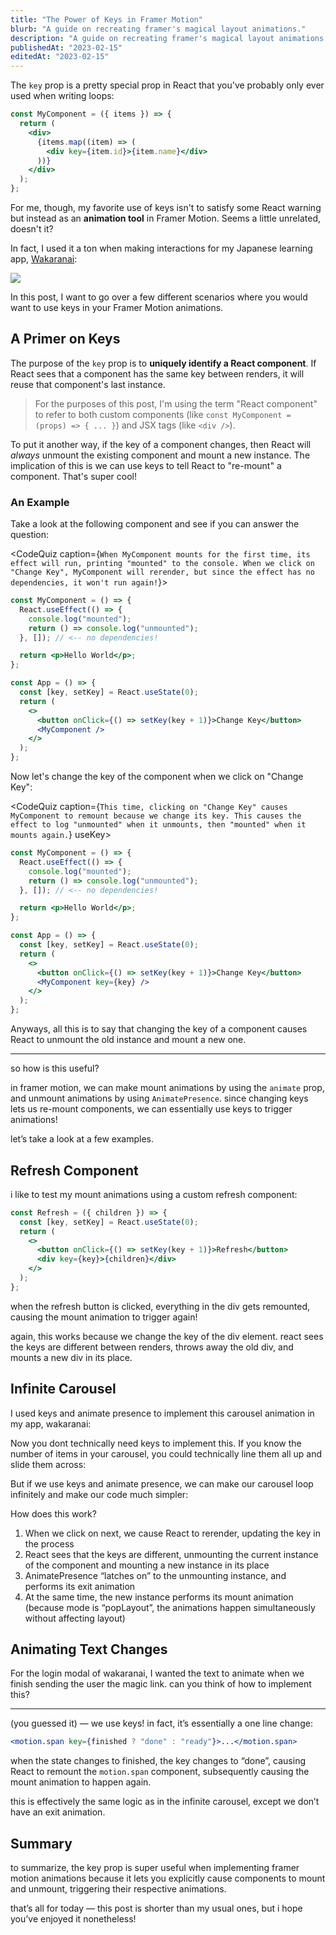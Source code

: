 ```yaml
---
title: "The Power of Keys in Framer Motion"
blurb: "A guide on recreating framer's magical layout animations."
description: "A guide on recreating framer's magical layout animations."
publishedAt: "2023-02-15"
editedAt: "2023-02-15"
---
```



The `key` prop is a pretty special prop in React that you've probably only ever used when writing loops:

```jsx
const MyComponent = ({ items }) => {
  return (
    <div>
      {items.map((item) => (
        <div key={item.id}>{item.name}</div>
      ))}
    </div>
  );
};
```

For me, though, my favorite use of keys isn't to satisfy some React warning but instead as an **animation tool** in Framer Motion. Seems a little unrelated, doesn't it?

In fact, I used it a ton when making interactions for my Japanese learning app, [Wakaranai](https://wakaranai.app):

![](https://tdzetyetdwbxwkrrdmvi.supabase.co/storage/v1/object/public/images/CleanShot%202023-02-12%20at%2016.44.58.gif)

In this post, I want to go over a few different scenarios where you would want to use keys in your Framer Motion animations.

## A Primer on Keys

The purpose of the `key` prop is to **uniquely identify a React component**. If React sees that a component has the same key between renders, it will reuse that component's last instance.

> For the purposes of this post, I'm using the term "React component" to refer to both custom components (like `const MyComponent = (props) => { ... }`) and JSX tags (like `<div />`).

To put it another way, if the key of a component changes, then React will _always_ unmount the existing component and mount a new instance. The implication of this is we can use keys to tell React to "re-mount" a component. That's super cool!

### An Example

Take a look at the following component and see if you can answer the question:

<CodeQuiz caption={`When MyComponent mounts for the first time, its effect will run, printing "mounted" to the console. When we click on "Change Key", MyComponent will rerender, but since the effect has no dependencies, it won't run again!`}>

```jsx
const MyComponent = () => {
  React.useEffect(() => {
    console.log("mounted");
    return () => console.log("unmounted");
  }, []); // <-- no dependencies!

  return <p>Hello World</p>;
};

const App = () => {
  const [key, setKey] = React.useState(0);
  return (
    <>
      <button onClick={() => setKey(key + 1)}>Change Key</button>
      <MyComponent />
    </>
  );
};
```

</CodeQuiz>

Now let's change the key of the component when we click on "Change Key":

<CodeQuiz caption={`This time, clicking on "Change Key" causes MyComponent to remount because we change its key. This causes the effect to log "unmounted" when it unmounts, then "mounted" when it mounts again.`} useKey>

```jsx {15}
const MyComponent = () => {
  React.useEffect(() => {
    console.log("mounted");
    return () => console.log("unmounted");
  }, []); // <-- no dependencies!

  return <p>Hello World</p>;
};

const App = () => {
  const [key, setKey] = React.useState(0);
  return (
    <>
      <button onClick={() => setKey(key + 1)}>Change Key</button>
      <MyComponent key={key} />
    </>
  );
};
```

</CodeQuiz>

Anyways, all this is to say that changing the key of a component causes React to unmount the old instance and mount a new one.

---

so how is this useful?

in framer motion, we can make mount animations by using the `animate` prop, and unmount animations by using `AnimatePresence`. since changing keys lets us re-mount components, we can essentially use keys to trigger animations!

let’s take a look at a few examples.

## Refresh Component

i like to test my mount animations using a custom refresh component:

```jsx
const Refresh = ({ children }) => {
  const [key, setKey] = React.useState(0);
  return (
    <>
      <button onClick={() => setKey(key + 1)}>Refresh</button>
      <div key={key}>{children}</div>
    </>
  );
};
```

when the refresh button is clicked, everything in the div gets remounted, causing the mount animation to trigger again!

again, this works because we change the key of the div element. react sees the keys are different between renders, throws away the old div, and mounts a new div in its place.

## Infinite Carousel

I used keys and animate presence to implement this carousel animation in my app, wakaranai:

Now you dont technically need keys to implement this. If you know the number of items in your carousel, you could technically line them all up and slide them across:

But if we use keys and animate presence, we can make our carousel loop infinitely and make our code much simpler:

How does this work?

1. When we click on next, we cause React to rerender, updating the key in the process
2. React sees that the keys are different, unmounting the current instance of the component and mounting a new instance in its place
3. AnimatePresence “latches on” to the unmounting instance, and performs its exit animation
4. At the same time, the new instance performs its mount animation (because mode is “popLayout”, the animations happen simultaneously without affecting layout)

## Animating Text Changes

For the login modal of wakaranai, I wanted the text to animate when we finish sending the user the magic link. can you think of how to implement this?

---

(you guessed it) — we use keys! in fact, it’s essentially a one line change:

```jsx
<motion.span key={finished ? "done" : "ready"}>...</motion.span>
```

when the state changes to finished, the key changes to “done”, causing React to remount the `motion.span` component, subsequently causing the mount animation to happen again.

this is effectively the same logic as in the infinite carousel, except we don’t have an exit animation.

## Summary

to summarize, the key prop is super useful when implementing framer motion animations because it lets you explicitly cause components to mount and unmount, triggering their respective animations.

that’s all for today — this post is shorter than my usual ones, but i hope you’ve enjoyed it nonetheless!
